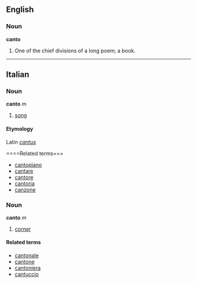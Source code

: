 ==English==
===Noun===
'''canto'''

#One of the chief divisions of a long poem; a book.

----

==Italian==
===Noun===
'''canto''' ''m''

# [[song]]

====Etymology====
Latin ''[[cantus]]''

====Related terms===
*[[cantopiano]]
*[[cantare]]
*[[cantore]]
*[[cantoria]]
*[[canzone]]

===Noun===
'''canto''' ''m''

# [[corner]]

====Related terms====
*[[cantonale]]
*[[cantone]]
*[[cantoniera]]
*[[cantuccio]]